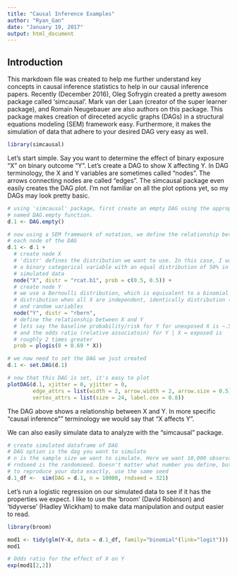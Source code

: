 ```yaml
---
title: "Causal Inference Examples"
author: "Ryan_Gan"
date: "January 19, 2017"
output: html_document
---
```



## Introduction

This markdown file was created to help me further understand key concepts in causal inference statistics to help in our causal inference papers. Recently (December 2016), Oleg Sofrygin created a pretty awesom package called 'simcausal'. Mark van der Laan (creator of the super learner package), and Romain Neugebauer are also authors on this package. This package makes creation of direceted acyclic graphs (DAGs) in a structural equations modeling (SEM) framework easy. Furthermore, it makes the simulation of data that adhere to your desired DAG very easy as well.  

```r
library(simcausal)
```

Let's start simple. Say you want to determine the effect of binary exposure "X" on binary outcome "Y". Let's create a DAG to show X affecting Y. In DAG terminology, the X and Y variables are sometimes called "nodes". The arrows connecting nodes are called "edges". 
The simcausal package even easily creates the DAG plot. I'm not familiar on all the plot options yet, so my DAGs may look pretty basic.

```r
# using 'simcausal' package, first create an empty DAG using the appropriately
# named DAG.empty function.
d.1 <- DAG.empty()

# now using a SEM framework of notation, we define the relationship between 
# each node of the DAG
d.1 <- d.1 +
  # create node X
  # 'distr' defines the distribution we want to use. In this case, I want
  # a binary categorical variable with an equal distribution of 50% in the 
  # simulated data
  node("X", distr = "rcat.b1", prob = c(0.5, 0.5)) +  
  # create node Y
  # we use a Bernoulli distribution, which is equivalent to a binomial 
  # distribution when all X are independent, identically distribution (iid)
  # and random variables
  node("Y", distr = "rbern",
  # define the relationship between X and Y
  # lets say the baseline probability/risk for Y for unexposed X is ~.50
  # and the odds ratio (relative associatoin) for Y | X = exposed is 
  # roughly 2 times greater
  prob = plogis(0 + 0.69 * X))

# we now need to set the DAG we just created
d.1 <- set.DAG(d.1)

# now that this DAG is set, it's easy to plot
plotDAG(d.1, xjitter = 0, yjitter = 0,
        edge_attrs = list(width = 2, arrow.width = 2, arrow.size = 0.5),
        vertex_attrs = list(size = 24, label.cex = 0.8))

```

The DAG above shows a relationship between X and Y. In more specific "causal inference"" terminology we would say that "X affects Y".

We can also easily simulate data to analyze with the "simcausal" package. 

```r
# create simulated dataframe of DAG
# DAG option is the dag you want to simulate
# n is the sample size we want to simulate. Here we want 10,000 observatoins
# rndseed is the randomseed. Doesn't matter what number you define, but if you want
# to reproduce your data exactly, use the same seed
d.1_df <-  sim(DAG = d.1, n = 10000, rndseed = 321)


```

Let's run a logistic regression on our simulated data to see if it has the properties we expect. I like to use the 'broom' (David Robinson) and 'tidyverse' (Hadley Wickham) to make data manipulation and output easier to read.

```r
library(broom)

mod1 <- tidy(glm(Y~X, data = d.1_df, family="binomial"(link="logit")))
mod1

# Odds ratio for the effect of X on Y
exp(mod1[2,2])

```